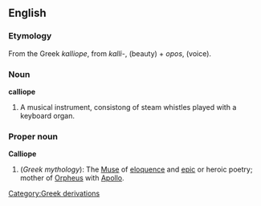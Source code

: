 ==English==
===Etymology===
From the Greek ''kalliope'', from ''kalli-'', (beauty) + ''opos'', (voice).

===Noun===

'''calliope'''

# A musical instrument, consistong of steam whistles played with a keyboard organ. 

===Proper noun===

'''Calliope'''

# (''Greek mythology''): The [[Muse]] of [[eloquence]] and [[epic]] or heroic poetry; mother of [[Orpheus]] with [[Apollo]].
{{wikipedia}}
[[Category:Greek derivations]]